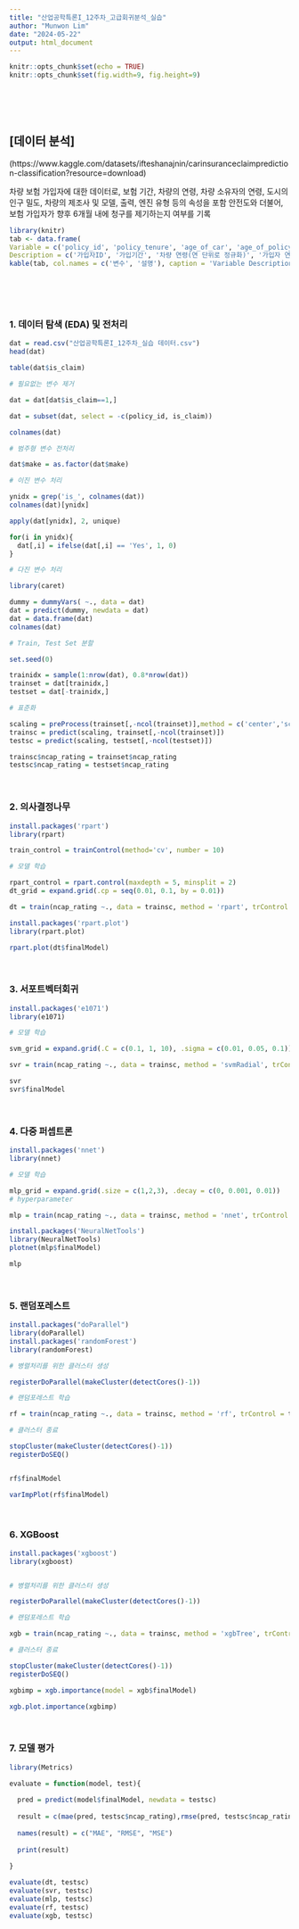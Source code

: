 ```yaml
---
title: "산업공학특론I_12주차_고급회귀분석_실습"
author: "Munwon Lim"
date: "2024-05-22"
output: html_document
---
```


```r
knitr::opts_chunk$set(echo = TRUE)
knitr::opts_chunk$set(fig.width=9, fig.height=9)
```

<br>
<br>
<br>



## [데이터 분석]

(https://www.kaggle.com/datasets/ifteshanajnin/carinsuranceclaimprediction-classification?resource=download)

차량 보험 가입자에 대한 데이터로, 보험 기간, 차량의 연령, 차량 소유자의 연령, 도시의 인구 밀도, 차량의 제조사 및 모델, 출력, 엔진 유형 등의 속성을 포함
안전도와 더불어, 보험 가입자가 향후 6개월 내에 청구를 제기하는지 여부를 기록

```r
library(knitr)
tab <- data.frame(
Variable = c('policy_id', 'policy_tenure', 'age_of_car', 'age_of_policyholder', 'population_density', 'make', 'segment', 'model', 'fuel_type', 'max_torque', 'max_power', 'engine_type', 'airbags', 'is_esc', 'is_adjustable_steering', 'is_tpms', 'is_parking_sensors', 'is_parking_camera', 'rear_brakes_type', 'displacement', 'cylinder', 'transmission_type', 'gear_box','steering_type', 'turning_radius', 'length', 'width', 'height', 'gross_weight', 'is_front_fog_lights', 'is_rear_window_wiper', 'is_rear_window_washer', 'is_rear_window_defogger', 'is_brake_assist', 'is_power_door_lock', 'is_central_locking', 'is_power_steering', 'is_driver_seat_height_adjustable', 'is_day_night_rear_view_mirror', 'is_ecw', 'is_speed_alert', 'ncap_rating', 'is_claim'),
Description = c('가입자ID', '가입기간', '차량 연령(연 단위로 정규화)', '가입자 연령(연 단위로 정규화)', '가입자 거주 도시의 인구 밀도', '차량 제조사 코드', '세그먼트 (A/B1/B2/C1/C2)', '코드화된 이름', '연료 유형', '최대 토크 (Nm@rpm)', '최대 출력 (bhp@rpm)', '엔진 유형', '에어백의 수', '전자 안정성 제어(ESC) 장치 유무',  '핸들 조절 가능 유무', '타이어 압력 모니터링 시스템(TPMS) 유무', '주차 센서 유무', '주차 카메라 유무', '후방 브레이크 유형', '엔진 배기량 (cc)', '엔진에 있는 실린더 수', '변속기 유형', '기어 수','파워 스티어링 유형', '회전 시 필요 공간 (m)', '길이 (mm)', '너비 (mm)', '높이 (mm)', '최대 허용 중량 (kg)', '전방 안개등 유무', '후방 와이퍼 유무', '후방 세척기 유무', '후방 김서림 방지기 유무', '브레이크 보조 기능 유무', '파워 도어 잠금 장치 유무', '중앙 잠금 기능 유무', '파워 스티어링 유무', '운전석 높이 조절 기능 유무', '주야간 후방 미러 유무', '엔진 점검 경고등(ECW) 유무', '속도 경고 시스템 유무', '안전 점수','클레임 발생 유무'))
kable(tab, col.names = c('변수', '설명'), caption = 'Variable Description Table')

```

<br>
<br>
<br>

### 1. 데이터 탐색 (EDA) 및 전처리
```r

dat = read.csv("산업공학특론I_12주차_실습 데이터.csv")
head(dat)

table(dat$is_claim)

# 필요없는 변수 제거

dat = dat[dat$is_claim==1,]

dat = subset(dat, select = -c(policy_id, is_claim))

colnames(dat)

# 범주형 변수 전처리

dat$make = as.factor(dat$make)

# 이진 변수 처리

ynidx = grep('is_', colnames(dat))
colnames(dat)[ynidx]

apply(dat[ynidx], 2, unique)

for(i in ynidx){
  dat[,i] = ifelse(dat[,i] == 'Yes', 1, 0)
}

# 다진 변수 처리

library(caret)

dummy = dummyVars( ~., data = dat)
dat = predict(dummy, newdata = dat)
dat = data.frame(dat)
colnames(dat)

# Train, Test Set 분할

set.seed(0)

trainidx = sample(1:nrow(dat), 0.8*nrow(dat))
trainset = dat[trainidx,]
testset = dat[-trainidx,]

# 표준화

scaling = preProcess(trainset[,-ncol(trainset)],method = c('center','scale'))
trainsc = predict(scaling, trainset[,-ncol(trainset)])
testsc = predict(scaling, testset[,-ncol(testset)])

trainsc$ncap_rating = trainset$ncap_rating
testsc$ncap_rating = testset$ncap_rating

```

<br>

### 2. 의사결정나무

```r

install.packages('rpart')
library(rpart)

train_control = trainControl(method='cv', number = 10)

# 모델 학습

rpart_control = rpart.control(maxdepth = 5, minsplit = 2)
dt_grid = expand.grid(.cp = seq(0.01, 0.1, by = 0.01))

dt = train(ncap_rating ~., data = trainsc, method = 'rpart', trControl = train_control, control = rpart_control, tuneGrid = dt_grid)

install.packages('rpart.plot')
library(rpart.plot)

rpart.plot(dt$finalModel)

```

<br>

### 3. 서포트벡터회귀
```r

install.packages('e1071')
library(e1071)

# 모델 학습

svm_grid = expand.grid(.C = c(0.1, 1, 10), .sigma = c(0.01, 0.05, 0.1))

svr = train(ncap_rating ~., data = trainsc, method = 'svmRadial', trControl = train_control, tuneGrid = svm_grid)

svr
svr$finalModel


```

<br>

### 4. 다중 퍼셉트론
```r

install.packages('nnet')
library(nnet)

# 모델 학습

mlp_grid = expand.grid(.size = c(1,2,3), .decay = c(0, 0.001, 0.01))
# hyperparameter

mlp = train(ncap_rating ~., data = trainsc, method = 'nnet', trControl = train_control, tuneGrid = mlp_grid, linout = T, trace = F)

install.packages('NeuralNetTools')
library(NeuralNetTools)
plotnet(mlp$finalModel)

mlp

```

<br>

### 5. 랜덤포레스트

```r

install.packages("doParallel")
library(doParallel)
install.packages('randomForest')
library(randomForest)

# 병렬처리를 위한 클러스터 생성

registerDoParallel(makeCluster(detectCores()-1))

# 랜덤포레스트 학습

rf = train(ncap_rating ~., data = trainsc, method = 'rf', trControl = train_control)

# 클러스터 종료

stopCluster(makeCluster(detectCores()-1))
registerDoSEQ()


rf$finalModel

varImpPlot(rf$finalModel)

```

<br>

### 6. XGBoost

```r

install.packages('xgboost')
library(xgboost)


# 병렬처리를 위한 클러스터 생성

registerDoParallel(makeCluster(detectCores()-1))

# 랜덤포레스트 학습

xgb = train(ncap_rating ~., data = trainsc, method = 'xgbTree', trControl = train_control)

# 클러스터 종료

stopCluster(makeCluster(detectCores()-1))
registerDoSEQ()

xgbimp = xgb.importance(model = xgb$finalModel)

xgb.plot.importance(xgbimp)


```

<br>

### 7. 모델 평가

```r

library(Metrics)

evaluate = function(model, test){
  
  pred = predict(model$finalModel, newdata = testsc)
  
  result = c(mae(pred, testsc$ncap_rating),rmse(pred, testsc$ncap_rating), mse(pred, testsc$ncap_rating))
  
  names(result) = c("MAE", "RMSE", "MSE")
  
  print(result)
  
}

evaluate(dt, testsc)
evaluate(svr, testsc)
evaluate(mlp, testsc)
evaluate(rf, testsc)
evaluate(xgb, testsc)

```